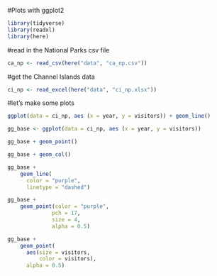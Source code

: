 #Plots with ggplot2
```r
library(tidyverse)
library(readxl)
library(here)
```



#read in the National Parks csv file
```r
ca_np <- read_csv(here("data", "ca_np.csv"))
```
#get the Channel Islands data
```r
ci_np <- read_excel(here("data", "ci_np.xlsx"))
```
#let's make some plots
```r
ggplot(data = ci_np, aes (x = year, y = visitors)) + geom_line() 

gg_base <- ggplot(data = ci_np, aes (x = year, y = visitors))

gg_base + geom_point()

gg_base + geom_col()

gg_base +
    geom_line(
      color = "purple",
      linetype = "dashed")

gg_base +
    geom_point(color = "purple",
              pch = 17,
              size = 4,
              alpha = 0.5)

gg_base +
    geom_point(
      aes(size = visitors,
          color = visitors),
      alpha = 0.5)
```


